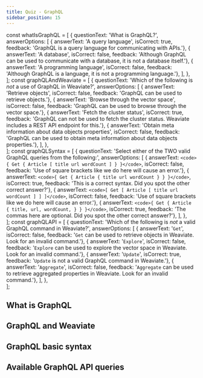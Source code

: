 ```yaml
---
title: Quiz - GraphQL
sidebar_position: 15
---
```


const whatIsGraphQL = [
  {
    questionText: 'What is GraphQL?',
    answerOptions: [
      { answerText: 'A query language', isCorrect: true, feedback: 'GraphQL is a query language for communicating with APIs.'},
      { answerText: 'A database', isCorrect: false, feedback: 'Although GraphQL can be used to communicate with a database, it is not a database itself.'},
      { answerText: 'A programming language', isCorrect: false, feedback: 'Although GraphQL is a language, it is not a programming language.'},
    ],
  },     
];
const graphQLAndWeaviate = [
  {
    questionText: 'Which of the following is *not* a use of GraphQL in Weaviate?',
    answerOptions: [
      { answerText: 'Retrieve objects', isCorrect: false, feedback: 'GraphQL can be used to retrieve objects.'},
      { answerText: 'Browse through the vector space', isCorrect: false, feedback: 'GraphQL can be used to browse through the vector space.'},
      { answerText: 'Fetch the cluster status', isCorrect: true, feedback: 'GraphQL can not be used to fetch the cluster status. Weaviate includes a REST API endpoint for this.'},
      { answerText: 'Obtain meta information about data objects properties', isCorrect: false, feedback: 'GraphQL can be used to obtain meta information about data objects properties.'},
    ],
  },     
];
const graphQLSyntax = [
  {
    questionText: 'Select either of the TWO valid GraphQL queries from the following:',
    answerOptions: [
      { answerText: `<code>{
  Get {
    Article [
      title
      url
      wordCount
    ]
  }
}</code>`, 
        isCorrect: false,
        feedback: 'Use of square brackets like we do here will cause an error.'},
      { answerText: `<code>{
  Get {
    Article {
      title
      url
      wordCount
    }
  }
}</code>`, 
        isCorrect: true,
        feedback: 'This is a correct syntax. Did you spot the other correct answer?'},
      { answerText: `<code>[
  Get [
    Article [
      title
      url
      wordCount
    ]
  ]
]</code>`, 
        isCorrect: false,
        feedback: 'Use of square brackets like we do here will cause an error.'},
      { answerText: `<code>{
  Get {
    Article {
      title,
      url,
      wordCount,
    }
  }
}</code>`, 
        isCorrect: true,
        feedback: 'The commas here are optional. Did you spot the other correct answer?'},
    ],
  },     
];
const graphQLAPI = [
  {
    questionText: 'Which of the following is *not* a valid GraphQL command in Weaviate?',
    answerOptions: [
      { answerText: '<code>Get</code>', isCorrect: false, feedback: '`Get` can be used to retrieve objects in Weaviate. Look for an invalid command.'},
      { answerText: '<code>Explore</code>', isCorrect: false, feedback: '`Explore` can be used to explore the vector space in Weaviate. Look for an invalid command.'},
      { answerText: '<code>Update</code>', isCorrect: true, feedback: '`Update` is not a valid GraphQL command in Weaviate.'},
      { answerText: '<code>Aggregate</code>', isCorrect: false, feedback: '`Aggregate` can be used to retrieve aggregated properties in Weaviate. Look for an invalid command.'},
    ],
  },     
];

## What is GraphQL

<Quiz questions={whatIsGraphQL} />

## GraphQL and Weaviate

<Quiz questions={graphQLAndWeaviate} />

## GraphQL basic syntax

<Quiz questions={graphQLSyntax} isCode={true}/>

## Available GraphQL API queries

<Quiz questions={graphQLAPI} isCode={true}/>
